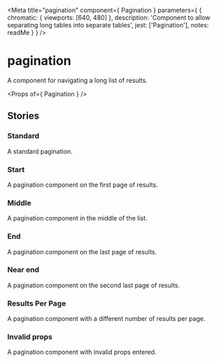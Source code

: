 
<Meta
  title="pagination"
  component={ Pagination }
  parameters={ {
    chromatic: { viewports: [640, 480] },
    description: 'Component to allow separating long tables into separate tables',
    jest: ['Pagination'],
    notes: readMe
  } }
/>

# pagination

A component for navigating a long list of results.

<Preview>
  <Story name="Pagination">
    <Pagination
      results="249"
      resultsPerPage="25"
      page="3"
    />
  </Story>
</Preview>

<Props of={ Pagination } />


## Stories
### Standard

A standard pagination.

<Preview>
  <Story name="Standard">
    <Pagination
      results="249"
      resultsPerPage="25"
      page="3"
    />
  </Story>
</Preview>


### Start

A pagination component on the first page of results.

<Preview>
  <Story name="Start">
    <Pagination
      results="737"
      resultsPerPage="25"
      page="1"
    />
  </Story>
</Preview>


### Middle

A pagination component in the middle of the list.

<Preview>
  <Story name="Middle">
    <Pagination
      results="737"
      resultsPerPage="25"
      page="15"
    />
  </Story>
</Preview>


### End

A pagination component on the last page of results.

<Preview>
  <Story name="End">
    <Pagination
      results="737"
      resultsPerPage="25"
      page="30"
    />
  </Story>
</Preview>


### Near end

A pagination component on the second last page of results.

<Preview>
  <Story name="NrEnd">
    <Pagination
      results="737"
      resultsPerPage="25"
      page="29"
    />
  </Story>
</Preview>


### Results Per Page

A pagination component with a different number of results per page.

<Preview>
  <Story name="Results Per Page">
    <Pagination
      results="249"
      resultsPerPage="10"
      page="2"
    />
  </Story>
</Preview>


### Invalid props

A pagination component with invalid props entered.

<Preview>
  <Story name="Invalid props">
    <Pagination
      results="two hundred and forty nine"
      resultsPerPage="ten"
      page="two"
    />
  </Story>
</Preview>
